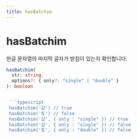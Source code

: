 ```yaml
---
title: hasBatchim
---
```


# hasBatchim

한글 문자열의 마지막 글자가 받침이 있는지 확인합니다.

````typescript
hasBatchim(
  str: string,
  options?: { only?: "single" | "double" }
): boolean


 ```typescript
 hasBatchim('값') // true
 hasBatchim('토') // false
 hasBatchim('갑', { only : "single" }) // true
 hasBatchim('값', { only : "single" }) // false
 hasBatchim('토', { only : "double" }) // false
````
